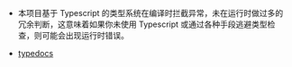 
<Meta title="介绍" />

- 本项目基于 Typescript 的类型系统在编译时拦截异常，未在运行时做过多的冗余判断，这意味着如果你未使用 Typescript 或通过各种手段逃避类型检查，则可能会出现运行时错误。

- [typedocs](/type-doc)
